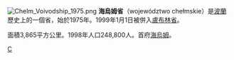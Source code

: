 {{Unreferenced|time=2022-01-06T07:26:30+00:00}}
[[File:Chelm_Voivodship_1975.png|right]]
'''海烏姆省'''（województwo chełmskie）是[[波蘭|波蘭]]歷史上的一個省，始於1975年。1999年1月1日被併入[[盧布林省|盧布林省]]。

面積3,865平方公里。1998年人口248,800人。首府[[海烏姆|海烏姆]]。
[[Category:波蘭省份_(1975-1998)|C]]